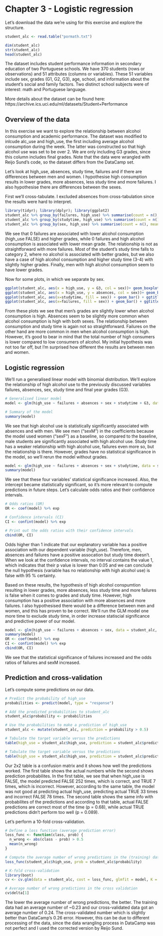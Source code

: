 # Chapter 3 - Logistic regression

Let's download the data we're using for this exercise and explore the structure.
```r
student_alc <- read.table("pormath.txt")

dim(student_alc)
str(student_alc)
head(student_alc)
```
The dataset includes student performance information in secondary education of two Portuguese schools. We have 370 students (rows or observations) and 51 attributes (columns or variables). These 51 variables include sex, grades (G1, G2, G3), age, school, and information about the student's social and family factors. Two distinct school subjects were of interest: math and Portuguese language. 

More details about the dataset can be found here: https://archive.ics.uci.edu/ml/datasets/Student+Performance

## Overview of the data

In this exercise we want to explore the relationship between alcohol consumption and academic performance. The dataset was modified to inlcude alc_use and high_use, the first including average alcohol consumption during the week. The latter was constructed so that high alcohol use was set to be over 2. We are only including G3 grades, since this column includes final grades. Note that the data were wrangled with Reijo Sund's code, so the dataset differs from the DataCamp set. 

Let's look at high_use, absences, study time, failures and if there are differences between men and women. I hypothesise high consumption results in lower grades, more absences, less study time and more failures. I also hypothesise there are differences between the sexes.

First we'll cross-tabulate. I excluded absences from cross-tabulation since the results were hard to interpret.

```r
library(tidyr); library(dplyr); library(ggplot2)
student_alc %>% group_by(failures, high_use) %>% summarise(count = n(), mean_grade = mean(G3))
student_alc %>% group_by(studytime, high_use) %>% summarise(count = n(), mean_grade = mean(G3))
student_alc %>% group_by(sex, high_use) %>% summarise(count = n(), mean_grade = mean(G3))
```
We see that 0 failures are associated with lower alcohol consumption (high_use FALSE) and higher grades, while 0 failures and high alcohol consumption is associated with lower mean grade. The relationship is not as straightforward with more failures. Most of the student's study time falls to category 2, where no alcohol is associated with better grades, but we also have a case of high alcohol consumption and higher study time (3-4) with slightly higher grades. Finally, men with high alcohol consumption seem to have lower grades.

Now for some plots, in which we separate by sex.

```r
ggplot(student_alc, aes(x = high_use, y = G3, col = sex))+ geom_boxplot() + ggtitle("Student grades by alcohol consumption and sex")
ggplot(student_alc, aes(x = high_use, y = absences, col = sex))+ geom_boxplot() + ggtitle("Student absences by alcohol consumption and sex")
ggplot(student_alc, aes(x=studytime, fill = sex)) + geom_bar() + ggtitle("Study time by alcohol consumption and sex") + facet_wrap(~high_use)
ggplot(student_alc, aes(x=failures, fill = sex)) + geom_bar() + ggtitle("Failures by alcohol consumption and sex") + facet_wrap(~high_use)

```

From these plots we see that men's grades are slightly lower when alcohol consumption is high. Absences seem to be slightly more common when alcohol consumption is high with both sexes. The relationship between consumption and study time is again not so straightforward. Failures on the other hand are more common in men when alcohol consumption is high. However, it's good to bear in mind that the total number of high consumers is lower compared to low consumers of alcohol. My initial hypothesis was not too far off, but I'm surprised how different the results are between men and women.

## Logistic regression

We'll run a generalised linear model with binomial distribution. We'll explore the relationship of high alcohol use to the previously discussed variables failures, absences, sex, study time and final year grades (G3).

```r
# Generalised linear model
model <- glm(high_use ~ failures + absences + sex + studytime + G3, data = student_alc, family = "binomial")

# Summary of the model
summary(model)
```
We see that high alcohol use is statistically significantly associated with absences and with men. We see men ("sexM") in the coefficients because the model used women ("sexF") as a baseline, so compared to the baseline, male students are significantly associated with high alcohol use. Study time has a weaker relationship with high alcohol use, failures even more so, but the relationship is there. However, grades have no statistical significance in the model, so we'll rerun the model without grades.

```r
model <- glm(high_use ~ failures + absences + sex + studytime, data = student_alc, family = "binomial")
summary(model)
```
We see that these four variables' statistical significance increased. Also, the intercept became statistically significant, so it's more relevant to compute predictions in future steps. Let's calculate odds ratios and their confidence intervals.

```r
# Odds ratios (OR)
OR <- coef(model) %>% exp

# Confidence intervals (CI)
CI <- confint(model) %>% exp

# Print out the odds ratios with their confidence intervals
cbind(OR, CI)
```
Odds higher than 1 indicate that our explanatory variable has a positive association with our dependent variable (high_use). Therefore, men, absences and failures have a positive assocation but study time doesn't. When we look at the confidence intervals, no interval contains the value 1, which indicates that their p value is lower than 0.05 and we can conclude the null hypothesis (variable has no relationship with high alcohol use) is false with 95 % certainty.

Based on these results, the hypothesis of high alcohol conspumtion resulting in lower grades, more absences, less study time and more failures is false when it comes to grades and study time. However, high consumption has a positive association with more absences and more failures. I also hypothesised there would be a difference between men and women, and this has proven to be correct. We'll run the GLM model one more time to exclude study time, in order increase statiscial significance and predictive power of our model.

```r
model <- glm(high_use ~ failures + absences + sex, data = student_alc, family = "binomial")
summary(model)
OR <- coef(model) %>% exp
CI <- confint(model) %>% exp
cbind(OR, CI)
```
We see that the statistical significance of failures increased and the odds ratios of failures and sexM increased.

## Prediction and cross-validation

Let's compute some predictions on our data.

```r
# Predict the probability of high_use
probabilities <- predict(model, type = "response")

# Add the predicted probabilities to student_alc
student_alc$probability <- probabilities

# Use the probabilities to make a prediction of high_use
student_alc <- mutate(student_alc, prediction = probability > 0.5)

# Tabulate the target variable versus the predictions
table(high_use = student_alc$high_use, prediction = student_alc$prediction)

# Tabulate the target variable versus the predictions
table(high_use = student_alc$high_use, prediction = student_alc$prediction) %>% prop.table %>% addmargins
```
Our 2x2 table is a confusion matrix and it shows how well the predictions worked. The first table shows the actual numbers while the second shows prediction probabilites. In the first table, we see that when high_use is FALSE, the model predicted FALSE 252 times, which is correct, and TRUE 7 times, which is incorrect. However, according to the same table, the model was not good at predicting actual high_use, predicting actual TRUE 33 times and incorrect FALSE 78 times. The second table shows the same info with probabilites of the predictions and according to that table, actual FALSE predictions are correct most of the time (p = 0.68), while actual TRUE predictions didn't perform too well (p = 0.089).

Let's perform a 10-fold cross-validation.
```r
# Define a loss function (average prediction error)
loss_func <- function(class, prob) {
  n_wrong <- abs(class - prob) > 0.5
  mean(n_wrong)
}

# Compute the average number of wrong predictions in the (training) data
loss_func(student_alc$high_use, prob = student_alc$probability)

# K-fold cross-validation
library(boot)
cv <- cv.glm(data = student_alc, cost = loss_func, glmfit = model, K = 10)

# Average number of wrong predictions in the cross validation
cv$delta[1]
```
The lower the average number of wrong predictions, the better. The training data had an average number of ~0.23 and our cross-validated data got an average number of 0.24. The cross-validated number which is slightly better than DataCamp's 0.26 error. However, this can be due to different processing of the data, since the data wrangling process in DataCamp was not perfect and I used the corrected version by Reijo Sund.